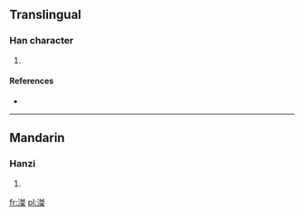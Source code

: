 ==Translingual==

===Han character===
{{Han char|rn=85|rad=水|as=10|sn=13|four=3519<sub>4</sub>|canj=水弓手木 (ENQD)}}

# {{defn|Han|sort=水10}}

====References====
* {{Han ref|kx=0642.260|dkj=18029|dj=1050.070|hdz=31703.080|uh=6ED0|ud=28368|bh=DE66|bd=56934}}

----

==Mandarin==

===Hanzi===
{{cmn-hanzi|pin=[[jié]] ([[jie2]])|wg=chieh<sup>2</sup>}}

# {{defn|lang=cmn|sort=水10}}

[[fr:滐]]
[[pl:滐]]